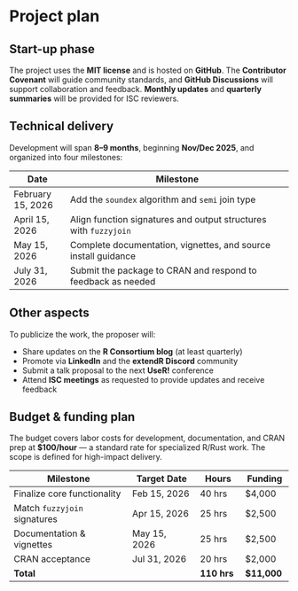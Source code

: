 # Project plan

## Start-up phase
<!--
Covering the planning phase, this section should provide a relatively
detailed plan of how work will start on the project. This section is
important because projects need to get up and running quickly.

 - [X] Setting up collaboration platform inc. code for contributors etc.
 - [X] Licence decisions
 - [X] Reporting framework
-->
The project uses the **MIT license** and is hosted on **GitHub**.
The **Contributor Covenant** will guide community standards, and
**GitHub Discussions** will support collaboration and feedback.
**Monthly updates** and **quarterly summaries** will be provided for ISC
reviewers.

## Technical delivery
<!--
Covering the actual delivery of the project this section should
provide at least a high-level description of the implementation.

Including target dates is really important as you need to be committed
and the ISC need to have a means of tracking delivery
-->

Development will span **8–9 months**, beginning **Nov/Dec 2025**,
and organized into four milestones:

| **Date**          | **Milestone**                                                            |
|-------------------|--------------------------------------------------------------------------|
| February 15, 2026 | Add the `soundex` algorithm and `semi` join type                         |
| April 15, 2026    | Align function signatures and output structures with `fuzzyjoin`         |
| May 15, 2026      | Complete documentation, vignettes, and source install guidance           |
| July 31, 2026     | Submit the package to CRAN and respond to feedback as needed             |

## Other aspects

<!--
How will you ensure that your work is available to the widest number
of people? Please specify the open-source or creative commons license(s)
you will use, how you will host your code so that others can contribute,
and how you will publicize your work. We encourage you to plan content
to be shared quarterly on the R Consortium blog.

 - [X] Announcement post
 - [X] Delivery blog post
 - [X] Social media
 - [X] UseR!
 - [X] ISC meetings
-->
To publicize the work, the proposer will:

- Share updates on the **R Consortium blog** (at least quarterly)
- Promote via **LinkedIn** and the **extendR Discord** community
- Submit a talk proposal to the next **UseR!** conference
- Attend **ISC meetings** as requested to provide updates and receive feedback


## Budget & funding plan

<!--
Outline the milestones for development and how much funding will be
required for each stage (as payments will be tied to project milestone
completion). Each milestone should specify the work to be done and the
expected outcomes, providing enough detail for the ISC to understand
the scope of the project work and assess the likelihood of success.

We expect that most of the budget will be allocated
for labor costs. We do not cover indirect costs. The ISC grants cannot
cover such things as travel, lodging, food, journal publication fees,
or personal hardware. Cloud services may be covered if they are specific
to the project and the project period. The ISC reserves the right to vet
how funds are used for each project separately. If in doubt, please reach
out to us.
-->

The budget covers labor costs for development, documentation, and CRAN prep
at **\$100/hour** — a standard rate for specialized R/Rust work.
The scope is defined for high-impact delivery.


| **Milestone**                   | **Target Date**  | **Hours** | **Funding** |
|--------------------------------|------------------|------------|-------------|
| Finalize core functionality     | Feb 15, 2026     | 40 hrs    | \$4,000     |
| Match `fuzzyjoin` signatures    | Apr 15, 2026     | 25 hrs    | \$2,500     |
| Documentation & vignettes       | May 15, 2026     | 25 hrs    | \$2,500     |
| CRAN acceptance                 | Jul 31, 2026     | 20 hrs    | \$2,000     |
| **Total**                       |                  | **110 hrs** | **\$11,000** |
